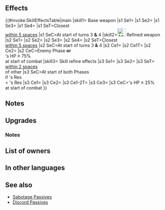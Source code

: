 {{Weapon Infobox
|tagid=SID_バンシーΘ
|weaponName=Banshee Θ
|weaponType=Red Tome
|userVersion1=Closed
|userVersion2=Open
|userVersion3=Gleam Closed
|userVersion4=Gleam Open
|might=14
|range=2
|effect=At the start of turns 3 and 4, inflicts Atk/Spd/Def/Res-6,【Gravity】,【Guard】, and status preventing counterattacks on closest foes within 5 spaces of unit through their next actions.<br><br>【Gravity】<br>Restricts target's movement to 1 space through its next action.<br><br>【Guard】<br>Inflicts Special cooldown charge -1 on target per attack during combat through its next action. (Only highest value applied. Does not stack.)
|cost=400
|exclusive=1
|statModifiers=0,14,0,0,0
|required=Bolganone;Fenrir
|intID=2470
|sort=512
|effectRange=5
|value=20
|timingID=8
|abilityID=269
|limit1ID=60
|randomTimestamp=2021-04-05T07:00:00Z
|randomMinLv=31
|refinePaths=default
|refineSP=400
|refineMedals=500
|refineDews=200
|upgradedEffect=At the start of turns 3 and 4, inflicts Atk/Spd/Def/Res-7,【Gravity】,【Guard】, and status preventing counterattacks on closest foes within 5 spaces of unit through their next actions.<br><br>If foe initiates combat or if foe's HP ≥ 75% at start of combat, inflicts penalty on foe's Atk/Res = number of【Penalty】effects active on foe, excluding stat penalties, + 6, and deals damage = 20% of unit's Res during combat (excluding area-of-effect Specials).<br><br>【Gravity】<br>Restricts target's movement to 1 space through its next action.<br><br>【Guard】<br>Inflicts Special cooldown charge -1 on target per attack during combat through its next action. (Only highest value applied. Does not stack.)<br><br>【Penalty】<br>All effects that last "on foe through its next action." Includes penalties inflicted by a skill like Panic or Threaten and negative status effects (preventing counterattacks, restricting movement, or the effects of a skill like Triangle Adept or Guard).
|refineStatsSkill1=0,0,0,0,0
|effectSkill1=At start of player phase or enemy phase, inflicts Atk/Res-7 and【Sabotage】on foes with Res < unit's Res and that are within 2 spaces of another foe through their next actions.<br><br>At start of combat, if unit's HP ≥ 25%, inflicts Atk/Res-6 on foe and neutralizes foe's bonuses to Atk/Res during combat, and unit makes a guaranteed follow-up attack.<br><br>【Sabotage】<br>Inflicts penalty on unit's Atk/Spd/Def/Res during combat = highest penalty on each stat between unit and allies within 2 spaces of unit through its next action. Calculates each stat penalty independently.
|properties=random_owner
}}
==Effects==
{{#invoke:SkillEffectsTable|main
|skill1={{SCi|weapon}} Base weapon
|s1 Se1={{Eft|Penalties|Atk/Spd/Def/Res|6}}
|s1 Se2={{SEt|Gravity}}
|s1 Se3={{SEt|Guard}}
|s1 Se4={{SEt|Counterattacks Disrupted}}
|s1 SeT=Closest {{Tgt|Foes}}<br>[[within 5 spaces]]
|s1 SeC=At start of turns 3 '''&''' 4
|skill2=[[File:Attack Plus W.png|x26px|class=inline-icon]] Refined weapon
|s2 Se1={{Eft|Penalties|Atk/Spd/Def/Res|7}}
|s2 Se2={{SEt|Gravity}}
|s2 Se3={{SEt|Guard}}
|s2 Se4={{SEt|Counterattacks Disrupted}}
|s2 SeT=Closest {{Tgt|Foes}}<br>[[within 5 spaces]]
|s2 SeC=At start of turns 3 '''&''' 4
|s2 Ce1={{Eft|Temporary debuffs|Atk/Res|{{Kp|Penalty}} effects<br>on {{Tgt|Foe}}, +6<br>(exc. {{SEt|Penalties}})}}
|s2 Ce1T={{Tgt|Foe}}
|s2 Ce2={{Eft|Damage Boost|20% of {{Tgt|Unit}}'s Res}}
|s2 CeC=Enemy Phase '''or'''<br>{{Tgt|Foe}}'s HP ≥ 75%<br>at start of combat
|skill3={{Si|Banshee Θ|refine=Skill1}} Skill refine effects
|s3 Se1={{Eft|Penalties|Atk/Res|7}}
|s3 Se2={{SEt|Sabotage}}
|s3 SeT={{Tgt|Foes}}<br>[[within 2 spaces]]<br>of other {{Tgt|Foes}}
|s3 SeC=At start of both Phases<br>if {{Tgt|Foe}}'s Res<br>< {{Tgt|Unit}}'s Res
|s3 Ce1={{Eft|Temporary debuffs|Atk/Res|6}}
|s3 Ce2={{Eft|Neutralize Bonuses|Atk/Res}}
|s3 Ce1-2T={{Tgt|Foe}}
|s3 Ce3={{Eft|Guaranteed Follow-Ups}}
|s3 CeC={{Tgt|Unit}}'s HP ≥ 25%<br>at start of combat
}}
==Notes==
{{Penalties}}
{{Gravity}}
{{Guard}}
{{Counterattacks disrupted}}
==Upgrades==
{{Weapon Upgrade List}}
===Notes===
{{Temporary debuffs|name=Refined Banshee Θ}}
{{EffectfromPenalty|temporary debuffs|nonStat=1|name=Refined Banshee Θ}}
{{Sabotage|name={{St|Banshee Θ|refine=Skill1}}}}
{{Bonus neutralization|name={{St|Banshee Θ|refine=Skill1}}}}
{{Guaranteed follow-up interaction|name={{St|Banshee Θ|refine=Skill1}}}}
==List of owners==
{{Skill Hero List}}
==In other languages==
{{OtherLanguages
|japanese=バンシーΘ
|german=Todesgeheul Θ
|spanishEU=Banshee Θ
|spanishLA=Banshee Θ
|french=Banshee Θ
|italian=Banshee Θ
|chineseTW=報喪Θ
|portuguese=Banshee Θ
}}
==See also==
{{See also skills|cond=(Description LIKE '%at start of%turns%if any%inflicts%' AND Description NOT LIKE '%special cooldown count%' OR Description LIKE '%at start of%turns%inflicts%-%' OR Description LIKE '%foes that are within _ spaces of another foe%') AND Exclusive='1'}}
* [[Sabotage Passives]]
* [[Skill families/B Passives#Discord|Discord Passives]]
{{Weapons Navbox}}